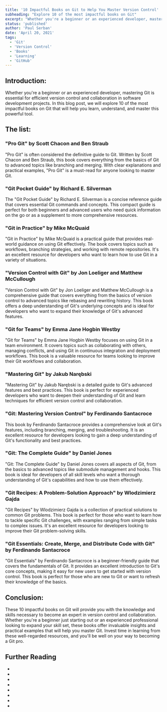 ```yaml
---
title: '10 Impactful Books on Git to Help You Master Version Control'
subheading: "Explore 10 of the most impactful books on Git"
excerpt: "Whether you're a beginner or an experienced developer, mastering Git is essential for efficient version control and collaboration in software development projects. In this blog post, we will explore 10 of the most impactful books on Git that will help you learn, understand, and master this powerful tool."
status: 'published'
author: 'Paul Serban'
date: 'April 20, 2021'
tags:
  - 'Git'
  - 'Version Control'
  - 'Books'
  - 'Learning'
  - 'GitHub'
---
```


## Introduction:

Whether you're a beginner or an experienced developer, mastering Git is essential for efficient version control and collaboration in software development projects. In this blog post, we will explore 10 of the most impactful books on Git that will help you learn, understand, and master this powerful tool.

## The list:

### "Pro Git" by Scott Chacon and Ben Straub

"Pro Git" is often considered the definitive guide to Git. Written by Scott Chacon and Ben Straub, this book covers everything from the basics of Git to advanced topics like branching and merging. With clear explanations and practical examples, "Pro Git" is a must-read for anyone looking to master Git.

### "Git Pocket Guide" by Richard E. Silverman

The "Git Pocket Guide" by Richard E. Silverman is a concise reference guide that covers essential Git commands and concepts. This compact guide is perfect for both beginners and advanced users who need quick information on the go or as a supplement to more comprehensive resources.

### "Git in Practice" by Mike McQuaid

"Git in Practice" by Mike McQuaid is a practical guide that provides real-world guidance on using Git effectively. The book covers topics such as workflows, branching strategies, and working with remote repositories. It's an excellent resource for developers who want to learn how to use Git in a variety of situations.

### "Version Control with Git" by Jon Loeliger and Matthew McCullough
"Version Control with Git" by Jon Loeliger and Matthew McCullough is a comprehensive guide that covers everything from the basics of version control to advanced topics like rebasing and rewriting history. This book offers a deep understanding of Git's underlying concepts and is ideal for developers who want to expand their knowledge of Git's advanced features.

### "Git for Teams" by Emma Jane Hogbin Westby
"Git for Teams" by Emma Jane Hogbin Westby focuses on using Git in a team environment. It covers topics such as collaborating with others, managing conflicts, and using Git in continuous integration and deployment workflows. This book is a valuable resource for teams looking to improve their Git workflows and collaboration.

### "Mastering Git" by Jakub Narębski
"Mastering Git" by Jakub Narębski is a detailed guide to Git's advanced features and best practices. This book is perfect for experienced developers who want to deepen their understanding of Git and learn techniques for efficient version control and collaboration.

### "Git: Mastering Version Control" by Ferdinando Santacroce
This book by Ferdinando Santacroce provides a comprehensive look at Git's features, including branching, merging, and troubleshooting. It is an excellent resource for developers looking to gain a deep understanding of Git's functionality and best practices.

### "Git: The Complete Guide" by Daniel Jones
"Git: The Complete Guide" by Daniel Jones covers all aspects of Git, from the basics to advanced topics like submodule management and hooks. This book is ideal for developers of all skill levels who want a thorough understanding of Git's capabilities and how to use them effectively.

### "Git Recipes: A Problem-Solution Approach" by Wlodzimierz Gajda
"Git Recipes" by Wlodzimierz Gajda is a collection of practical solutions to common Git problems. This book is perfect for those who want to learn how to tackle specific Git challenges, with examples ranging from simple tasks to complex issues. It's an excellent resource for developers looking to improve their Git problem-solving skills.

### "Git Essentials: Create, Merge, and Distribute Code with Git" by Ferdinando Santacroce
"Git Essentials" by Ferdinando Santacroce is a beginner-friendly guide that covers the fundamentals of Git. It provides an excellent introduction to Git's core concepts, making it easy for new users to get started with version control. This book is perfect for those who are new to Git or want to refresh their knowledge of the basics.

## Conclusion:

These 10 impactful books on Git will provide you with the knowledge and skills necessary to become an expert in version control and collaboration. Whether you're a beginner just starting out or an experienced professional looking to expand your skill set, these books offer invaluable insights and practical examples that will help you master Git. Invest time in learning from these well-regarded resources, and you'll be well on your way to becoming a Git pro.

## Further Reading
- <Link href="/blog/posts/distributed-control-systems-the-modern-standard-for-software-development" label={`Distributed Version Control Systems: The Modern Standard for Software Development`} isInternal={true} />
- <Link href="/blog/posts/git-an-introduction" label={`Git: An Introduction`} isInternal={true} />
- <Link href="/blog/posts/git-basic-concepts" label={`Git: Basic Concepts`} isInternal={true} />
- <Link href="/blog/posts/git-essentials-commands-for-effecient-version-control" label={`Mastering Git: Essential Commands for Efficient Version Control`} isInternal={true} />
- <Link href="/blog/posts/understanding-git-branching-models-a-guide-for-developers" label={`Understanding Git Branching Models: A Guide for Developers`} isInternal={true} />
- <Link href="/blog/posts/gitflow-branching-model-pros-and-cons" label={`Gitflow: Pros and Cons`} isInternal={true} />
- <Link href="/blog/posts/git-branches-cloning-merging" label={`Git: Cloning, Branches and Merging`} isInternal={true} />
- <Link href="/blog/posts/git-branching-strategies-patterns-paaractices-and-collaboration-workflows" label={`A Comprehensive Guide to Git Branching Strategies and Collaboration Workflows`} isInternal={true} />